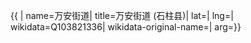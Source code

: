 {{ {{{1|PRC admin/showdata}}}|
name=万安街道|
title=万安街道 (石柱县)|
lat=|
lng=|
wikidata=Q103821336|
wikidata-original-name=|
arg={{{arg|}}}}}
